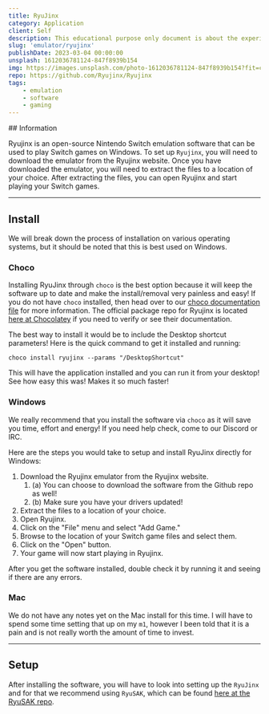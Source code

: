 ```yaml
---
title: RyuJinx
category: Application
client: Self
description: This educational purpose only document is about the experimental software that was written in C#!
slug: 'emulator/ryujinx'
publishDate: 2023-03-04 00:00:00
unsplash: 1612036781124-847f8939b154
img: https://images.unsplash.com/photo-1612036781124-847f8939b154?fit=crop&w=1400&h=700&q=75
repo: https://github.com/Ryujinx/Ryujinx
tags:
    - emulation
    - software
    - gaming
---
```




<MDXJS>
## Information

Ryujinx is an open-source Nintendo Switch emulation software that can be used to play Switch games on Windows.
To set up `Ryujinx`, you will need to download the emulator from the Ryujinx website.
Once you have downloaded the emulator, you will need to extract the files to a location of your choice.
After extracting the files, you can open Ryujinx and start playing your Switch games.


</MDXJS>

---

<MDXJS>

## Install

We will break down the process of installation on various operating systems, but it should be noted that this is best used on Windows.

### Choco

Installing RyuJinx through `choco` is the best option because it will keep the software up to date and make the install/removal very painless and easy!
If you do not have `choco` installed, then head over to our [choco documentation file](https://kbve.com/application/choco) for more information.
The official package repo for Ryujinx is located [here at Chocolatey](https://community.chocolatey.org/packages/ryujinx) if you need to verify or see their documentation.

The best way to install it would be to include the Desktop shortcut parameters!
Here is the quick command to get it installed and running:

```shell
choco install ryujinx --params "/DesktopShortcut"
```

This will have the application installed and you can run it from your desktop! 
See how easy this was! Makes it so much faster!

### Windows

We really recommend that you install the software via `choco` as it will save you time, effort and energy! If you need help check, come to our Discord or IRC.

Here are the steps you would take to setup and install RyuJinx directly for Windows:

1.  Download the Ryujinx emulator from the Ryujinx website.
	1. (a) You can choose to download the software from the Github repo as well! 
	2. (b) Make sure you have your drivers updated!
2.  Extract the files to a location of your choice.
3.  Open Ryujinx.
4.  Click on the "File" menu and select "Add Game."
5.  Browse to the location of your Switch game files and select them.
6.  Click on the "Open" button.
7.  Your game will now start playing in Ryujinx.

After you get the software installed, double check it by running it and seeing if there are any errors.

### Mac

We do not have any notes yet on the Mac install for this time. I will have to spend some time setting that up on my `m1`, however I been told that it is a pain and is not really worth the amount of time to invest.

--- 

## Setup

After installing the software, you will have to look into setting up the `RyuJinx` and for that we recommend using `RyuSAK`, which can be found [here at the RyuSAK repo](https://github.com/Ecks1337/RyuSAK/release).


</MDXJS>
